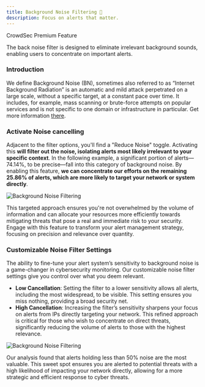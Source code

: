 ```yaml
---
title: Background Noise Filtering 🏅
description: Focus on alerts that matter.
---
```



<div className="mb-4">
    <Badge variant="premium">CrowdSec Premium Feature</Badge>
</div>


The back noise filter is designed to eliminate irrelevant background sounds, enabling users to concentrate on important alerts.

### Introduction

We define Background Noise (BN), sometimes also referred to as “Internet Background Radiation” is an automatic and mild attack perpetrated on a large scale, without a specific target, at a constant pace over time. It includes, for example, mass scanning or brute-force attempts on popular services and is not specific to one domain or infrastructure in particular. Get more information [there](https://www.crowdsec.net/blog/background-noise-filter-available-crowdsec-console).

### Activate Noise cancelling

Adjacent to the filter options, you'll find a "Reduce Noise" toggle. Activating this **will filter out the noise, isolating alerts most likely irrelevant to your specific context**. In the following example, a significant portion of alerts—74.14%, to be precise—fall into this category of background noise. By enabling this feature, **we can concentrate our efforts on the remaining 25.86% of alerts, which are more likely to target your network or system directly**.

![Background Noise Filtering](/img/console/alerts/background-noise-activate.png)

This targeted approach ensures you're not overwhelmed by the volume of information and can allocate your resources more efficiently towards mitigating threats that pose a real and immediate risk to your security. Engage with this feature to transform your alert management strategy, focusing on precision and relevance over quantity.

### Customizable Noise Filter Settings

The ability to fine-tune your alert system’s sensitivity to background noise is a game-changer in cybersecurity monitoring. Our customizable noise filter settings give you control over what you deem relevant.

- **Low Cancellation**: Setting the filter to a lower sensitivity allows all alerts, including the most widespread, to be visible. This setting ensures you miss nothing, providing a broad security net.
- **High Cancellation**: Increasing the filter’s sensitivity sharpens your focus on alerts from IPs directly targeting your network. This refined approach is critical for those who wish to concentrate on direct threats, significantly reducing the volume of alerts to those with the highest relevance.

![Background Noise Filtering](/img/console/alerts/background-noise-finetune.png)

Our analysis found that alerts holding less than 50% noise are the most valuable. This sweet spot ensures you are alerted to potential threats with a high likelihood of impacting your network directly, allowing for a more strategic and efficient response to cyber threats.
